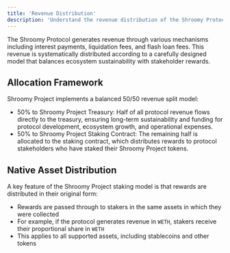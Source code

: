 ```yaml
---
title: 'Revenue Distribution'
description: 'Understand the revenue distribution of the Shroomy Protocol'
---
```


The Shroomy Protocol generates revenue through various mechanisms including interest payments, liquidation fees, and flash loan fees. This revenue is systematically distributed according to a carefully designed model that balances ecosystem sustainability with stakeholder rewards.

## Allocation Framework

Shroomy Project implements a balanced 50/50 revenue split model:

- 50% to Shroomy Project Treasury: Half of all protocol revenue flows directly to the treasury, ensuring long-term sustainability and funding for protocol development, ecosystem growth, and operational expenses.
- 50% to Shroomy Project Staking Contract: The remaining half is allocated to the staking contract, which distributes rewards to protocol stakeholders who have staked their Shroomy Project tokens.

## Native Asset Distribution

A key feature of the Shroomy Project staking model is that rewards are distributed in their original form:

- Rewards are passed through to stakers in the same assets in which they were collected
- For example, if the protocol generates revenue in `WETH`, stakers receive their proportional share in `WETH`
- This applies to all supported assets, including stablecoins and other tokens
